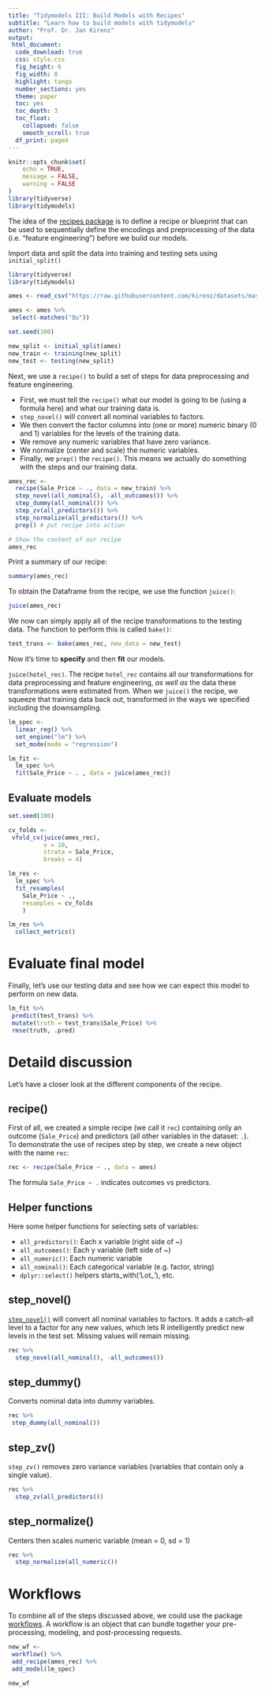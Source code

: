 ```yaml
---
title: "Tidymodels III: Build Models with Recipes"
subtitle: "Learn how to build models with tidymodels"
author: "Prof. Dr. Jan Kirenz"
output:
 html_document:
  code_download: true 
  css: style.css 
  fig_height: 6
  fig_width: 8
  highlight: tango
  number_sections: yes
  theme: paper
  toc: yes
  toc_depth: 3
  toc_float: 
    collapsed: false
    smooth_scroll: true 
  df_print: paged
---
```


```r
knitr::opts_chunk$set(
	echo = TRUE,
	message = FALSE,
	warning = FALSE
)
library(tidyverse)
library(tidymodels)
```

The idea of the [recipes package](https://recipes.tidymodels.org) is to define a recipe or blueprint that can be used to sequentially define the encodings and preprocessing of the data (i.e. “feature engineering”) before we build our models.

Import data and split the data into training and testing sets using `initial_split()`

```r
library(tidyverse)
library(tidymodels)

ames <- read_csv("https://raw.githubusercontent.com/kirenz/datasets/master/ames.csv")

ames <- ames %>%
 select(-matches("Qu"))

set.seed(100)

new_split <- initial_split(ames) 
new_train <- training(new_split) 
new_test <- testing(new_split)

```

Next, we use a `recipe()` to build a set of steps for data preprocessing and feature engineering.

* First, we must tell the `recipe()` what our model is going to be (using a formula here) and what our training data is.
* `step_novel()` will convert all nominal variables to factors.
* We then convert the factor columns into (one or more) numeric binary (0 and 1) variables for the levels of the training data.
* We remove any numeric variables that have zero variance.
* We normalize (center and scale) the numeric variables. 
- Finally, we `prep()` the `recipe()`. This means we actually do something with the steps and our training data.


```r

ames_rec <-
  recipe(Sale_Price ~ ., data = new_train) %>%
  step_novel(all_nominal(), -all_outcomes()) %>%
  step_dummy(all_nominal()) %>%
  step_zv(all_predictors()) %>%
  step_normalize(all_predictors()) %>% 
  prep() # put recipe into action

# Show the content of our recipe
ames_rec

```

Print a summary of our recipe:

```r

summary(ames_rec)

```

To obtain the Dataframe from the recipe, we use the function `juice()`:

```r

juice(ames_rec)

```


We now can simply apply all of the recipe transformations to the testing data. The function to perform this is called `bake()`:


```r

test_trans <- bake(ames_rec, new_data = new_test)

```


Now it's time to **specify** and then **fit** our models. 

`juice(hotel_rec)`. The recipe `hotel_rec` contains all our transformations for data preprocessing and feature engineering, *as well as* the data these transformations were estimated from. When we `juice()` the recipe, we squeeze that training data back out, transformed in the ways we specified including the downsampling. 

```r

lm_spec <- 
  linear_reg() %>% 
  set_engine("lm") %>% 
  set_mode(mode = "regression")

lm_fit <- 
  lm_spec %>%
  fit(Sale_Price ~ . , data = juice(ames_rec))

```


## Evaluate models

```r

set.seed(100)

cv_folds <-
 vfold_cv(juice(ames_rec), 
          v = 10, 
          strata = Sale_Price,
          breaks = 4) 

lm_res <-
  lm_spec %>% 
  fit_resamples(
    Sale_Price ~ .,
    resamples = cv_folds
    )

lm_res %>% 
  collect_metrics()

```


# Evaluate final model

Finally, let's use our testing data and see how we can expect this model to perform on new data.

```r

lm_fit %>% 
 predict(test_trans) %>%
 mutate(truth = test_trans$Sale_Price) %>%
 rmse(truth, .pred)

```




# Detaild discussion

Let's have a closer look at the different components of the recipe.

## recipe()

First of all, we created a simple recipe (we call it `rec`) containing only an outcome (`Sale_Price`) and predictors (all other variables in the dataset: `.`). To demonstrate the use of recipes step by step, we create a new object with the name `rec`:

```r

rec <- recipe(Sale_Price ~ ., data = ames)

```

The formula `Sale_Price ~ .` indicates outcomes vs predictors.

## Helper functions

Here some helper functions for selecting sets of variables:

* `all_predictors()`: Each x variable (right side of ~)
* `all_outcomes()`: Each y variable (left side of ~)
* `all_numeric()`: Each numeric variable
* `all_nominal()`: Each categorical variable (e.g. factor, string)
* `dplyr::select()` helpers starts_with('Lot_'), etc.


## step_novel()

[`step_novel()`](https://recipes.tidymodels.org/reference/step_novel.html) will convert all nominal variables to factors. It adds a catch-all level to a factor for any new values, which lets R intelligently predict new levels in the test set. Missing values will remain missing.

```r

rec %>%
  step_novel(all_nominal(), -all_outcomes())

```

## step_dummy()

Converts nominal data into dummy variables.

```r

rec %>%
 step_dummy(all_nominal())

```


## step_zv()

`step_zv()` removes zero variance variables (variables that contain only a single value). 

```r

rec %>%
  step_zv(all_predictors())

```


## step_normalize()

Centers then scales numeric variable (mean = 0, sd = 1)

```r

rec %>%
  step_normalize(all_numeric())

```


# Workflows

To combine all of the steps discussed above, we could use the package [workflows](https://workflows.tidymodels.org). A workflow is an object that can bundle together your pre-processing, modeling, and post-processing requests. 


```r
new_wf <-
 workflow() %>%
 add_recipe(ames_rec) %>%
 add_model(lm_spec)

new_wf

```

